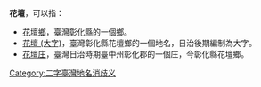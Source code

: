 {{noteTA　
|1 = zh-cn:庄; zh-hk:庄; zh-tw:庄;
}}
'''花壇'''，可以指：
*[[花壇鄉|花壇鄉]]，臺灣彰化縣的一個鄉。
*[[花壇_(大字)|花壇 (大字)]]，臺灣彰化縣花壇鄉的一個地名，日治後期編制為大字。
*[[花壇庄|花壇庄]]，臺灣日治時期臺中州彰化郡的一個庄，今彰化縣花壇鄉。
{{disambig}}
[[Category:二字臺灣地名消歧义|Category:二字臺灣地名消歧义]]